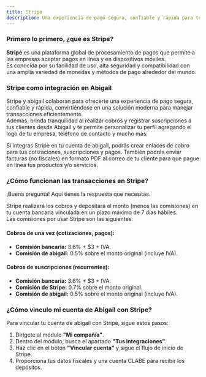 ```yaml
---
title: Stripe
description: Una experiencia de pago segura, confiable y rápida para tus clientes.
---
```


### Primero lo primero, ¿qué es Stripe? 
**Stripe** es una plataforma global de procesamiento de pagos que permite a las empresas aceptar pagos en línea y en dispositivos móviles.  
Es conocida por su facilidad de uso, alta seguridad y compatibilidad con una amplia variedad de monedas y métodos de pago alrededor del mundo.

### Stripe como integración en Abigail
Stripe y abigail colaboran para ofrecerte una experiencia de pago segura, confiable y rápida, convirtiéndose en una solución moderna para manejar transacciones eficientemente.  
Además, brinda tranquilidad al realizar cobros y registrar suscripciones a tus clientes desde Abigail y te permite personalizar tu perfil agregando el logo de tu empresa, teléfono de contacto y mucho más.

<Tip>
Si integras Stripe en tu cuenta de abigail, podrás crear enlaces de cobro para tus cotizaciones, suscripciones y pagos.  
También podrás enviar facturas (no fiscales) en formato PDF al correo de tu cliente para que pague en línea tus productos y/o servicios.
</Tip>

### ¿Cómo funcionan las transacciones en Stripe?
¡Buena pregunta! Aquí tienes la respuesta que necesitas.

Stripe realizará los cobros y depositará el monto (menos las comisiones) en tu cuenta bancaria vinculada en un plazo máximo de 7 días hábiles.  
Las comisiones por usar Stripe son las siguientes:

#### Cobros de una vez (cotizaciones, pagos):
- **Comisión bancaria:** 3.6% + $3 + IVA.  
- **Comisión de abigail:** 0.5% sobre el monto original (incluye IVA).  

#### Cobros de suscripciones (recurrentes):
- **Comisión bancaria:** 3.6% + $3 + IVA.  
- **Comisión de Stripe:** 0.7% sobre el monto original.  
- **Comisión de abigail:** 0.5% sobre el monto original (incluye IVA).  

### ¿Cómo vinculo mi cuenta de Abigail con Stripe?
Para vincular tu cuenta de abigail con Stripe, sigue estos pasos:

1. Dirígete al módulo **"Mi compañía"**.  
2. Dentro del módulo, busca el apartado **"Tus integraciones"**.  
3. Haz clic en el botón **"Vincular cuenta"** y sigue el flujo de inicio de Stripe.  
4. Proporciona tus datos fiscales y una cuenta CLABE para recibir los depósitos.  
